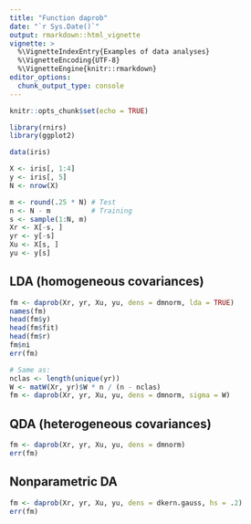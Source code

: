 ```yaml
---
title: "Function daprob"
date: "`r Sys.Date()`"
output: rmarkdown::html_vignette
vignette: >
  %\VignetteIndexEntry{Examples of data analyses}
  %\VignetteEncoding{UTF-8}
  %\VignetteEngine{knitr::rmarkdown}
editor_options: 
  chunk_output_type: console
---
```


```r

knitr::opts_chunk$set(echo = TRUE) 

```

```r

library(rnirs)             
library(ggplot2)

```

```r

data(iris)

X <- iris[, 1:4]
y <- iris[, 5]
N <- nrow(X)

m <- round(.25 * N) # Test
n <- N - m          # Training
s <- sample(1:N, m)
Xr <- X[-s, ]
yr <- y[-s]
Xu <- X[s, ]
yu <- y[s]

```

## LDA (homogeneous covariances)

```r

fm <- daprob(Xr, yr, Xu, yu, dens = dmnorm, lda = TRUE)
names(fm)
head(fm$y)
head(fm$fit)
head(fm$r)
fm$ni
err(fm)

# Same as:
nclas <- length(unique(yr))
W <- matW(Xr, yr)$W * n / (n - nclas)
fm <- daprob(Xr, yr, Xu, yu, dens = dmnorm, sigma = W)

```

## QDA (heterogeneous covariances)

```r

fm <- daprob(Xr, yr, Xu, yu, dens = dmnorm)
err(fm)

```

## Nonparametric DA

```r

fm <- daprob(Xr, yr, Xu, yu, dens = dkern.gauss, hs = .2)
err(fm)

```




